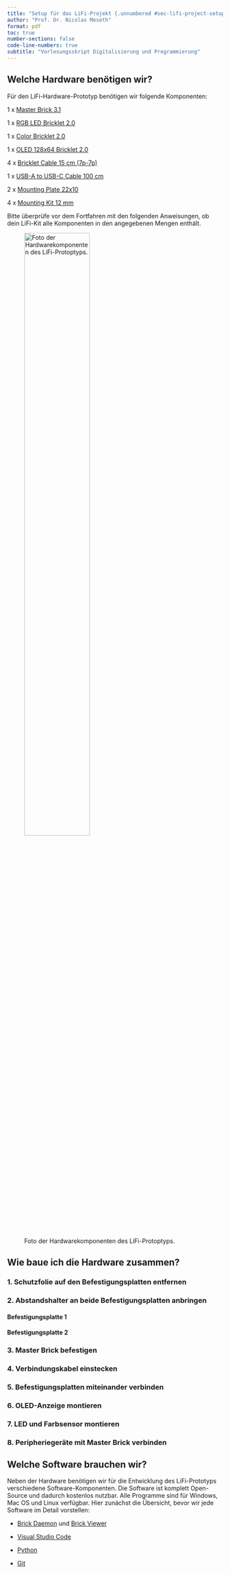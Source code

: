 ```yaml
---
title: "Setup für das LiFi-Projekt {.unnumbered #sec-lifi-project-setup}"
author: "Prof. Dr. Nicolas Meseth"
format: pdf
toc: true
number-sections: false
code-line-numbers: true
subtitle: "Vorlesungsskript Digitalisierung und Programmierung"
---
```


## Welche Hardware benötigen wir?

Für den LiFi-Hardware-Prototyp benötigen wir folgende Komponenten:

1 x [Master Brick 3.1](https://www.tinkerforge.com/en/shop/bricks/master-brick.html)

1 x [RGB LED Bricklet 2.0](https://www.tinkerforge.com/en/shop/rgb-led-v2-bricklet.html)

1 x [Color Bricklet 2.0](https://www.tinkerforge.com/en/shop/color-v2-bricklet.html)

1 x [OLED 128x64 Bricklet 2.0](https://www.tinkerforge.com/en/shop/oled-128x64-v2-bricklet.html)

4 x [Bricklet Cable 15 cm (7p-7p)](https://www.tinkerforge.com/en/shop/bricklet-cable-15cm-7p-7p.html)

1 x [USB-A to USB-C Cable 100 cm](https://www.tinkerforge.com/en/shop/accessories/cable/usb-a-to-usb-c-cable-100cm.html)

2 x [Mounting Plate 22x10](https://www.tinkerforge.com/en/shop/accessories/mounting/mounting-plate-22x10.html)

4 x [Mounting Kit 12 mm](https://www.tinkerforge.com/en/shop/accessories/mounting/mounting-kit-12mm.html)

Bitte überprüfe vor dem Fortfahren mit den folgenden Anweisungen, ob dein LiFi-Kit alle Komponenten in den angegebenen Mengen enthält.

![Foto der Hardwarekomponenten des LiFi-Protoptyps.](https://winf-hsos.github.io/university-docs/static/images/lifi_hardware_overview.png){fig-align="center" width=60% .lightbox}

## Wie baue ich die Hardware zusammen?

### 1. Schutzfolie auf den Befestigungsplatten entfernen



### 2. Abstandshalter an beide Befestigungsplatten anbringen

#### Befestigungsplatte 1



#### Befestigungsplatte 2

### 3. Master Brick befestigen



### 4. Verbindungskabel einstecken



### 5. Befestigungsplatten miteinander verbinden



### 6. OLED-Anzeige montieren



### 7. LED und Farbsensor montieren



### 8. Peripheriegeräte mit Master Brick verbinden

## Welche Software brauchen wir?

Neben der Hardware benötigen wir für die Entwicklung des LiFi-Prototyps verschiedene Software-Komponenten. Die Software ist komplett Open-Source und dadurch kostenlos nutzbar. Alle Programme sind für Windows, Mac OS und Linux verfügbar. Hier zunächst die Übersicht, bevor wir jede Software im Detail vorstellen:

-   [Brick Daemon](https://www.tinkerforge.com/en/doc/Software/Brickd.html) und [Brick Viewer](https://www.tinkerforge.com/en/doc/Software/Brickv.html)

-   [Visual Studio Code](https://code.visualstudio.com/download)

-   [Python](https://www.python.org/downloads/)

-   [Git](https://git-scm.com/downloads)




